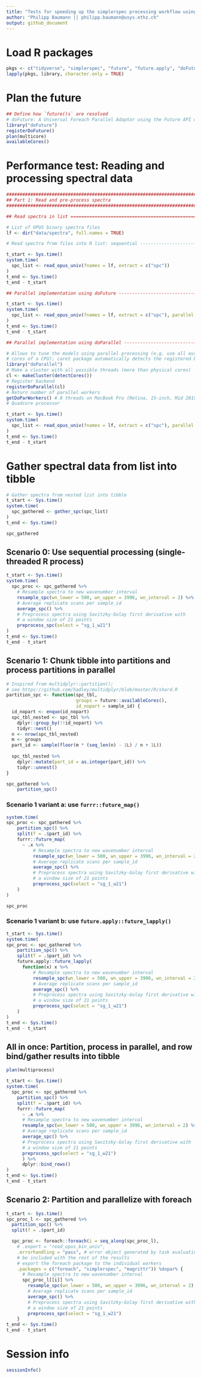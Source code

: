 ```yaml
---
title: "Tests for speeding up the simplerspec processing workflow using futures"
author: "Philipp Baumann || philipp.baumann@usys.ethz.ch"
output: github_document
---
```


# Load R packages

```r
pkgs <- c("tidyverse", "simplerspec", "future", "future.apply", "doFuture")
lapply(pkgs, library, character.only = TRUE)
```

# Plan the future

```r
## Define how `future()s` are resolved
# doFuture: A Universal Foreach Parallel Adaptor using the Future API of the 'future' Package
library("doFuture")
registerDoFuture()
plan(multicore)
availableCores()
```

# Performance test: Reading and processing spectral data

```r
################################################################################
## Part 1: Read and pre-process spectra
################################################################################

## Read spectra in list ========================================================

# List of OPUS binary spectra files
lf <- dir("data/spectra", full.names = TRUE)

# Read spectra from files into R list: sequential ------------------------------

t_start <- Sys.time()
system.time(
  spc_list <- read_opus_univ(fnames = lf, extract = c("spc"))
)
t_end <- Sys.time()
t_end - t_start

## Parallel implementation using doFuture --------------------------------------

t_start <- Sys.time()
system.time(
  spc_list <- read_opus_univ(fnames = lf, extract = c("spc"), parallel = TRUE)
)
t_end <- Sys.time()
t_end - t_start

## Parallel implementation using doParallel ------------------------------------

# Allows to tune the models using parallel processing (e.g. use all available
# cores of a CPU); caret package automatically detects the registered backend
library("doParallel")
# Make a cluster with all possible threads (more than physical cores)
cl <- makeCluster(detectCores())
# Register backend
registerDoParallel(cl)
# Return number of parallel workers
getDoParWorkers() # 8 threads on MacBook Pro (Retina, 15-inch, Mid 2015);
# Quadcore processor

t_start <- Sys.time()
system.time(
  spc_list <- read_opus_univ(fnames = lf, extract = c("spc"), parallel = TRUE)
)
t_end <- Sys.time()
t_end - t_start
```

# Gather spectral data from list into tibble

```r
# Gather spectra from nested list into tibble
t_start <- Sys.time()
system.time(
  spc_gathered <- gather_spc(spc_list)
)
t_end <- Sys.time()

spc_gathered
```


## Scenario 0: Use sequential processing (single-threaded R process)


```r
t_start <- Sys.time()
system.time(
  spc_proc <- spc_gathered %>%
    # Resample spectra to new wavenumber interval
    resample_spc(wn_lower = 500, wn_upper = 3996, wn_interval = 2) %>%
    # Average replicate scans per sample_id
    average_spc() %>%
    # Preprocess spectra using Savitzky-Golay first derivative with
    # a window size of 21 points
    preprocess_spc(select = "sg_1_w21")
)
t_end <- Sys.time()
t_end - t_start
```

## Scenario 1: Chunk tibble into partitions and process partitions in parallel

```r
# Inspired from multidplyr::partition();
# see https://github.com/hadley/multidplyr/blob/master/R/shard.R
partition_spc <- function(spc_tbl, 
                          groups = future::availableCores(),
                          id_nopart = sample_id) {
  id_nopart <- enquo(id_nopart)
  spc_tbl_nested <- spc_tbl %>%
    dplyr::group_by(!!id_nopart) %>%
    tidyr::nest()
  n <- nrow(spc_tbl_nested)
  m <- groups
  part_id <- sample(floor(m * (seq_len(n) - 1L) / n + 1L))
  
  spc_tbl_nested %>%
    dplyr::mutate(part_id = as.integer(part_id)) %>%
    tidyr::unnest()
}

spc_gathered %>%
    partition_spc()
```

### Scenario 1 variant a: use `furrr::future_map()`

```r
system.time(
spc_proc <- spc_gathered %>%
    partition_spc() %>%
    split(f = .$part_id) %>%
    furrr::future_map(
      ~ .x %>%
          # Resample spectra to new wavenumber interval
          resample_spc(wn_lower = 500, wn_upper = 3996, wn_interval = 2) %>%
          # Average replicate scans per sample_id
          average_spc() %>%
          # Preprocess spectra using Savitzky-Golay first derivative with
          # a window size of 21 points
          preprocess_spc(select = "sg_1_w21")
    )
)

spc_proc
```

### Scenario 1 variant b: use `future.apply::future_lapply()`

```r
t_start <- Sys.time()
system.time(
spc_proc <- spc_gathered %>%
    partition_spc() %>%
    split(f = .$part_id) %>%
    future.apply::future_lapply(
      function(x) x %>%
          # Resample spectra to new wavenumber interval
          resample_spc(wn_lower = 500, wn_upper = 3996, wn_interval = 2) %>%
          # Average replicate scans per sample_id
          average_spc() %>%
          # Preprocess spectra using Savitzky-Golay first derivative with
          # a window size of 21 points
          preprocess_spc(select = "sg_1_w21")
    )
)
t_end <- Sys.time()
t_end - t_start
```


## All in once: Partition, process in parallel, and row bind/gather results into tibble 

```r
plan(multiprocess)

t_start <- Sys.time()
system.time(
  spc_proc <- spc_gathered %>%
    partition_spc() %>%
    split(f = .$part_id) %>%
    furrr::future_map(
      ~ .x %>%
      # Resample spectra to new wavenumber interval
      resample_spc(wn_lower = 500, wn_upper = 3996, wn_interval = 2) %>%
      # Average replicate scans per sample_id
      average_spc() %>%
      # Preprocess spectra using Savitzky-Golay first derivative with
      # a window size of 21 points
      preprocess_spc(select = "sg_1_w21")
      ) %>%
      dplyr::bind_rows()
)
t_end <- Sys.time()
t_end - t_start
```

## Scenario 2: Partition and parallelize with foreach

```r
t_start <- Sys.time()
spc_proc_l <- spc_gathered %>%
  partition_spc() %>%
  split(f = .$part_id)

  spc_proc <- foreach::foreach(i = seq_along(spc_proc_l),
    # .export = "read_opus_bin_univ",
    .errorhandling = "pass", # error object generated by task evaluation will
    # be included with the rest of the results
    # export the foreach package to the individual workers
    .packages = c("foreach", "simplerspec", "magrittr")) %dopar% {
      # Resample spectra to new wavenumber interval
      spc_proc_l[[i]] %>%
        resample_spc(wn_lower = 500, wn_upper = 3996, wn_interval = 2) %>%
        # Average replicate scans per sample_id
        average_spc() %>%
        # Preprocess spectra using Savitzky-Golay first derivative with
        # a window size of 21 points
        preprocess_spc(select = "sg_1_w21")
    }
t_end <- Sys.time()
t_end - t_start
```

# Session info

```r
sessionInfo()
```


